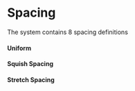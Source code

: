 
<Meta title="Design System | Spacing" />

# Spacing

The system contains 8 spacing definitions

#### Uniform
<Spacing />

#### Squish Spacing
<SquishSpacing />

#### Stretch Spacing 
<StretchSpacing />
